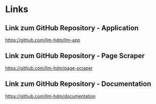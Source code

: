 # Links {.unnumbered}

## Link zum GitHub Repository - Application
[https://github.com/llm-hdm/llm-app](https://github.com/llm-hdm/llm-app)

## Link zum GitHub Repository - Page Scraper
[https://github.com/llm-hdm/page-scraper](https://github.com/llm-hdm/page-scraper)

## Link zum GitHub Repository - Documentation
[https://github.com/llm-hdm/documentation](https://github.com/llm-hdm/documentation)